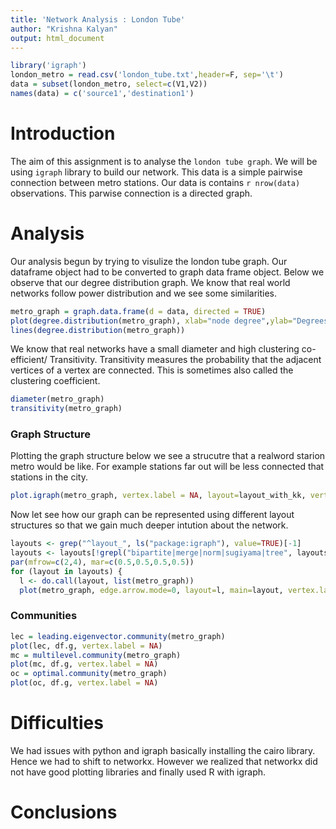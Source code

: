 ```yaml
---
title: 'Network Analysis : London Tube'
author: "Krishna Kalyan"
output: html_document
---
```


```r
library('igraph')
london_metro = read.csv('london_tube.txt',header=F, sep='\t')
data = subset(london_metro, select=c(V1,V2))
names(data) = c('source1','destination1')
```

# Introduction
The aim of this assignment is to analyse the `london tube graph`. We will be using `igraph` library to build our network. This data is a simple pairwise connection between metro stations. Our data is contains `r nrow(data)` observations. This parwise connection is a directed graph.

# Analysis
Our analysis begun by trying to visulize the london tube graph. Our dataframe object had to be converted to graph data frame object. Below we observe that our degree distribution graph. We know that real world networks follow power distribution and we see some similarities. 

```r
metro_graph = graph.data.frame(d = data, directed = TRUE)
plot(degree.distribution(metro_graph), xlab="node degree",ylab="Degrees")
lines(degree.distribution(metro_graph))
```

We know that real networks have a small diameter and high clustering co-efficient/ Transitivity.
Transitivity measures the probability that the adjacent vertices of a vertex are connected. This is sometimes also called the clustering coefficient.

```r
diameter(metro_graph)
transitivity(metro_graph)
```

### Graph Structure
Plotting the graph structure below we see a strucutre that a realword starion metro would be like. For example stations far out will be less connected that stations in the city.

```r
plot.igraph(metro_graph, vertex.label = NA, layout=layout_with_kk, vertex.color="green")
```

Now let see how our graph can be represented using different layout structures so that we gain much deeper intution about the network.

```r
layouts <- grep("^layout_", ls("package:igraph"), value=TRUE)[-1] 
layouts <- layouts[!grepl("bipartite|merge|norm|sugiyama|tree", layouts)]
par(mfrow=c(2,4), mar=c(0.5,0.5,0.5,0.5))
for (layout in layouts) {
  l <- do.call(layout, list(metro_graph)) 
  plot(metro_graph, edge.arrow.mode=0, layout=l, main=layout, vertex.label = NA) }
```

### Communities
```r
lec = leading.eigenvector.community(metro_graph)
plot(lec, df.g, vertex.label = NA)
mc = multilevel.community(metro_graph)
plot(mc, df.g, vertex.label = NA)
oc = optimal.community(metro_graph)
plot(oc, df.g, vertex.label = NA)
```




# Difficulties
We had issues with python and igraph basically installing the cairo library. Hence we had to shift to networkx. However we realized that networkx did not have good plotting libraries and finally used R with igraph.

# Conclusions

